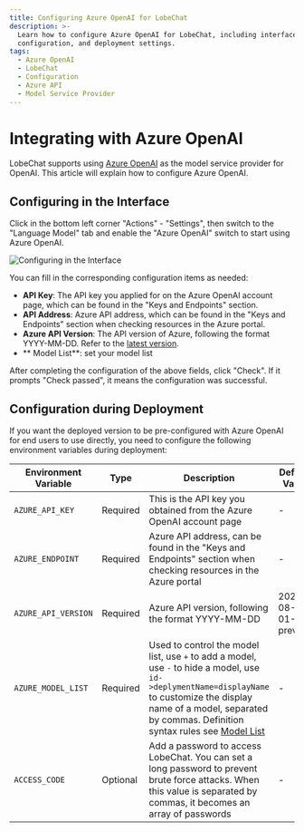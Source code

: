```yaml
---
title: Configuring Azure OpenAI for LobeChat
description: >-
  Learn how to configure Azure OpenAI for LobeChat, including interface
  configuration, and deployment settings.
tags:
  - Azure OpenAI
  - LobeChat
  - Configuration
  - Azure API
  - Model Service Provider
---
```


# Integrating with Azure OpenAI

LobeChat supports using [Azure OpenAI](https://learn.microsoft.com/zh-cn/azure/ai-services/openai/concepts/models) as the model service provider for OpenAI. This article will explain how to configure Azure OpenAI.

## Configuring in the Interface

Click in the bottom left corner "Actions" - "Settings", then switch to the "Language Model" tab and enable the "Azure OpenAI" switch to start using Azure OpenAI.

<Image alt="Configuring in the Interface" src="https://github-production-user-asset-6210df.s3.amazonaws.com/28616219/267083420-422a3714-627e-4bef-9fbc-141a2a8ca916.png" />

You can fill in the corresponding configuration items as needed:

- **API Key**: The API key you applied for on the Azure OpenAI account page, which can be found in the "Keys and Endpoints" section.
- **API Address**: Azure API address, which can be found in the "Keys and Endpoints" section when checking resources in the Azure portal.
- **Azure API Version**: The API version of Azure, following the format YYYY-MM-DD. Refer to the [latest version](https://learn.microsoft.com/zh-cn/azure/ai-services/openai/reference#chat-completions).
- ** Model List\*\*: set your model list

After completing the configuration of the above fields, click "Check". If it prompts "Check passed", it means the configuration was successful.

## Configuration during Deployment

If you want the deployed version to be pre-configured with Azure OpenAI for end users to use directly, you need to configure the following environment variables during deployment:

| Environment Variable | Type     | Description                                                                                                                                                                                                                                                          | Default Value      | Example                                                                                                          |
| -------------------- | -------- | -------------------------------------------------------------------------------------------------------------------------------------------------------------------------------------------------------------------------------------------------------------------- | ------------------ | ---------------------------------------------------------------------------------------------------------------- |
| `AZURE_API_KEY`      | Required | This is the API key you obtained from the Azure OpenAI account page                                                                                                                                                                                                  | -                  | `c55168be3874490ef0565d9779ecd5a6`                                                                               |
| `AZURE_ENDPOINT`     | Required | Azure API address, can be found in the "Keys and Endpoints" section when checking resources in the Azure portal                                                                                                                                                      | -                  | `https://docs-test-001.openai.azure.com`                                                                         |
| `AZURE_API_VERSION`  | Required | Azure API version, following the format YYYY-MM-DD                                                                                                                                                                                                                   | 2023-08-01-preview | `-`, see [latest version](https://learn.microsoft.com/zh-cn/azure/ai-services/openai/reference#chat-completions) |
| `AZURE_MODEL_LIST`   | Required | Used to control the model list, use `+` to add a model, use `-` to hide a model, use `id->deplymentName=displayName` to customize the display name of a model, separated by commas. Definition syntax rules see [Model List](/docs/self-hosting/advanced/model-list) | -                  | `gpt-35-turbo->my-deploy=GPT 3.5 Turbo` or `gpt-4-turbo->my-gpt4=GPT 4 Turbo<128000:vision:fc>`                  |
| `ACCESS_CODE`        | Optional | Add a password to access LobeChat. You can set a long password to prevent brute force attacks. When this value is separated by commas, it becomes an array of passwords                                                                                              | -                  | `awCT74` or `e3@09!` or `code1,code2,code3`                                                                      |
